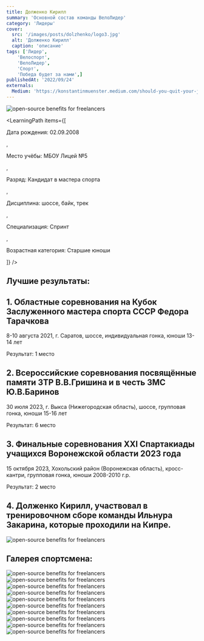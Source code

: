 ```yaml
---
title: Долженко Кирилл
summary: 'Основной состав команды ВелоЛидер'
category: 'Лидеры'
cover:
  src: '/images/posts/dolzhenko/logo3.jpg'
  alt: 'Долженко Кирилл'
  caption: 'описание'
tags: ['Лидер',
    'Велоспорт',
    'ВелоЛидер',
    'Спорт',
    'Победа будет за нами',]
publishedAt: '2022/09/24'
externals:
  Medium: 'https://konstantinmuenster.medium.com/should-you-quit-your-job-for-your-side-project-ed77985431c'
---
```

<CardLeaders>
<Image
  src="/images/posts/dolzhenko/logo3.jpg"
  alt="open-source benefits for freelancers"
/>

<LearningPath
  items={[
    <p>Дата рождения: 02.09.2008</p>,
    <p>Место учёбы: МБОУ Лицей №5</p>,
    <p>Разряд: Кандидат в мастера спорта</p>,
    <p>Дисциплина: шоссе, байк, трек</p>,
    <p>Специализация: Спринт </p>,
    <p>Возрастная категория: Старшие юноши</p>
  ]}
/>
</CardLeaders>

## Лучшие результаты:

## 1. Областные соревнования на Кубок Заслуженного мастера спорта СССР Федора Тарачкова 
8-10 августа 2021, г. Саратов, шоссе, индивидуальная гонка,  юноши 13-14 лет

Результат: 1 место

## 2. Всероссийские соревнования посвящённые памяти ЗТР В.В.Гришина и в честь ЗМС Ю.В.Баринов
30 июля 2023, г. Выкса (Нижегородская область), шоссе, групповая гонка, юноши 15-16 лет

Результат: 6 место

## 3. Финальные соревнования XXI Спартакиады учащихся Воронежской области 2023 года
15 октября 2023, Хохольский район (Воронежская область), кросс-кантри, групповая гонка, юноши 2008-2010 г.р.

Результат: 2 место

## 4. Долженко Кирилл, участвовал в тренировочном сборе команды Ильнура Закарина, которые проходили на Кипре.
<Image
  src="/images/posts/dolzhenko/12.jpg"
  alt="open-source benefits for freelancers"
/>

## Галерея спортсмена:
<Image
  src="/images/posts/dolzhenko/4.jpg"
  alt="open-source benefits for freelancers"
/>
<Image
  src="/images/posts/dolzhenko/1.jpg"
  alt="open-source benefits for freelancers"
/>
<Image
  src="/images/posts/dolzhenko/2.jpg"
  alt="open-source benefits for freelancers"
/>
<Image
  src="/images/posts/dolzhenko/3.jpg"
  alt="open-source benefits for freelancers"
/>
<Image
  src="/images/posts/dolzhenko/5.jpg"
  alt="open-source benefits for freelancers"
/>
<Image
  src="/images/posts/dolzhenko/6.jpg"
  alt="open-source benefits for freelancers"
/>
<Image
  src="/images/posts/dolzhenko/7.jpg"
  alt="open-source benefits for freelancers"
/>
<Image
  src="/images/posts/dolzhenko/9.jpg"
  alt="open-source benefits for freelancers"
/>
<Image
  src="/images/posts/dolzhenko/10.jpg"
  alt="open-source benefits for freelancers"
/>
<Image
  src="/images/posts/dolzhenko/11.jpg"
  alt="open-source benefits for freelancers"
/>

